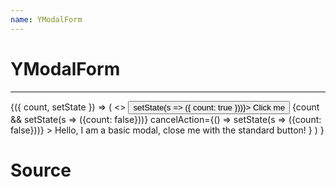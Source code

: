 ```yaml
---
name: YModalForm
---
```



# YModalForm
---
<Playground>
<State initialState={{ count: false }}>
<Observe>
{({ count, setState }) => (
	<>
		<button onClick={() => setState(s => ({ count: true }))}>
		Click me
		</button>
		{count &&
			<YModalForm
				title='Modal Title'
				submitAction={() => setState(s => ({count: false}))}
				cancelAction={() => setState(s => ({count: false}))}
			>
				Hello, I am a basic modal, close me with the standard button!
			</YModalForm>
		}
	</>
) }
</Observe>
</State>
</Playground>

# Source
<SourceDisplay source={source} />